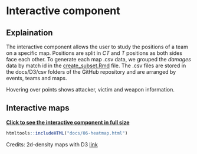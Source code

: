 # Interactive component



## Explaination 

The interactive component allows the user to study the positions of a team on a specific map. Positions are split in *CT* and *T* positions as both sides face each other. To generate each map .csv data, we grouped the *damages* data by match id in the  [create_subset.Rmd](https://github.com/anhvung/csgo_pro_matches_analysis/blob/main/code/Generate%20csv.Rmd) file. The .csv files are stored in the docs/D3/csv folders of the GitHub repository and are arranged by events, teams and maps.

Hovering over points shows attacker, victim and weapon information.

## Interactive maps


<a href="06-heatmap.html"><b>Click to see the interactive component in full size</b></a>




```r
htmltools::includeHTML("docs/06-heatmap.html")
```

Credits: 2d-density maps with D3 [link](https://www.d3-graph-gallery.com/graph/density2d_shading.html)